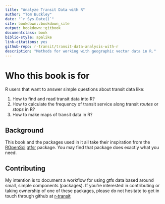 ```yaml
--- 
title: "Analyze Transit Data with R"
author: "Tom Buckley"
date: "`r Sys.Date()`"
site: bookdown::bookdown_site
output: bookdown::gitbook
documentclass: book
biblio-style: apalike
link-citations: yes
github-repo: r-transit/transit-data-analysis-with-r
description: "Methods for working with geographic vector data in R."
---
```


# Who this book is for

R users that want to answer simple questions about transit data like:

1) How to find and read transit data into R?
2) How to calculate the frequency of transit service along transit *routes* or *stops* in R?
2) How to make maps of transit data in R?

## Background

This book and the packages used in it all take their inspiration from the [ROpenSci](https://github.com/ropensci) [gtfsr](https://github.com/ropensci/gtfsr) package. You may find that package does exactly what you need. 

## Contributing

My intention is to document a workflow for using gtfs data based around small, simple components (packages). If you're interested in contributing or taking ownership of one of these packages, please do not hesitate to get in touch through github at [r-transit](https://github.com/r-transit)